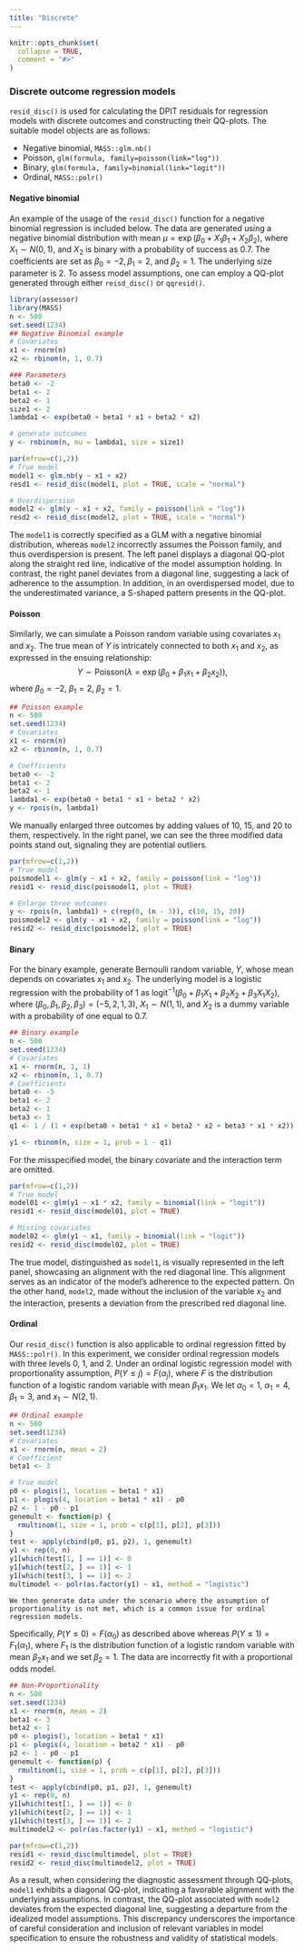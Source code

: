 ```yaml
---
title: "Discrete"
---
```


```r
knitr::opts_chunk$set(
  collapse = TRUE,
  comment = "#>"
)
```


### Discrete outcome regression models {.tabset .tabset-pills}
`resid_disc()` is used for calculating the DPIT residuals for regression models with discrete outcomes and constructing their QQ-plots. The suitable model objects are as follows: 

* Negative binomial, `MASS::glm.nb()` 
* Poisson, `glm(formula, family=poisson(link="log"))` 
* Binary, `glm(formula, family=binomial(link="logit"))` 
* Ordinal, `MASS::polr()`


#### Negative binomial
An example of the usage of the `resid_disc()` function for a negative binomial regression is included below. 
The data are generated using a negative binomial distribution with  mean   $\mu =  \exp\left(\beta_0 +X_1\beta_1+X_2\beta_2\right)$, where $X_1 \sim N(0,1)$, and $X_2$ is binary with a probability of success as 0.7. 
The coefficients  are set as $\beta_0 = -2, \beta_1 = 2$, and  $\beta_2=1$. The underlying size parameter is 2. 
To assess model assumptions, one can employ a QQ-plot generated through either `reisd_disc()` or `qqresid()`.


```r
library(assessor)
library(MASS)
n <- 500
set.seed(1234)
## Negative Binomial example
# Covariates
x1 <- rnorm(n)
x2 <- rbinom(n, 1, 0.7)

### Parameters
beta0 <- -2
beta1 <- 2
beta2 <- 1
size1 <- 2
lambda1 <- exp(beta0 + beta1 * x1 + beta2 * x2)

# generate outcomes
y <- rnbinom(n, mu = lambda1, size = size1)
```


```r
par(mfrow=c(1,2))
# True model
model1 <- glm.nb(y ~ x1 + x2)
resd1 <- resid_disc(model1, plot = TRUE, scale = "normal")

# Overdispersion
model2 <- glm(y ~ x1 + x2, family = poisson(link = "log"))
resd2 <- resid_disc(model2, plot = TRUE, scale = "normal")
```
The `model1` is correctly specified as a GLM with a negative binomial distribution, whereas `model2` incorrectly assumes the Poisson family, and thus overdispersion is present.
The left panel displays a diagonal QQ-plot along the straight red line, indicative of the model assumption holding. 
In contrast, the right panel deviates from a diagonal line, suggesting a lack of adherence to the assumption. 
In addition, in an overdispersed model, due to the underestimated variance, a S-shaped pattern presents in the QQ-plot.


#### Poisson
Similarly, we can simulate a Poisson random variable using covariates $x_1$ and $x_2$.
The true mean of $Y$ is intricately connected to both $x_1$ and $x_2$, as expressed in the ensuing relationship:
$$
Y \sim \text{Poisson}(\lambda = \exp(\beta_0 + \beta_1 x_1 + \beta_2 x_2)),
$$
where $\beta_0=-2,~\beta_1=2,~\beta_2=1$.

```r
## Poisson example
n <- 500
set.seed(1234)
# Covariates
x1 <- rnorm(n)
x2 <- rbinom(n, 1, 0.7)

# Coefficients
beta0 <- -2
beta1 <- 2
beta2 <- 1
lambda1 <- exp(beta0 + beta1 * x1 + beta2 * x2)
y <- rpois(n, lambda1)
```


We manually enlarged three outcomes by adding values of 10, 15, and 20 to them, respectively. In the right panel, we can see the three modified data points stand out, signaling they are potential outliers.


```r
par(mfrow=c(1,2))
# True model
poismodel1 <- glm(y ~ x1 + x2, family = poisson(link = "log"))
resid1 <- resid_disc(poismodel1, plot = TRUE)

# Enlarge three outcomes
y <- rpois(n, lambda1) + c(rep(0, (n - 3)), c(10, 15, 20))
poismodel2 <- glm(y ~ x1 + x2, family = poisson(link = "log"))
resid2 <- resid_disc(poismodel2, plot = TRUE)
```




#### Binary
For the binary example, generate Bernoulli random variable, $Y$, whose mean depends on covariates $x_1$ and $x_2$. 
The underlying model is a logistic regression with the probability of 1 as $\mathrm{logit}^{-1}(\beta_0+\beta_1 X_1+\beta_2 X_2+\beta_3X_1 X_2)$, where $(\beta_0,\beta_1,\beta_2,\beta_3)=(-5,2,1,3)$, $X_1\sim N(1,1)$, and $X_2$ is a dummy variable with a probability of one equal to 0.7. 
```r
## Binary example
n <- 500
set.seed(1234)
# Covariates
x1 <- rnorm(n, 1, 1)
x2 <- rbinom(n, 1, 0.7)
# Coefficients
beta0 <- -5
beta1 <- 2
beta2 <- 1
beta3 <- 3
q1 <- 1 / (1 + exp(beta0 + beta1 * x1 + beta2 * x2 + beta3 * x1 * x2))

y1 <- rbinom(n, size = 1, prob = 1 - q1)
```

For the misspecified model, the binary covariate and the interaction term are omitted.

```r
par(mfrow=c(1,2))
# True model
model01 <- glm(y1 ~ x1 * x2, family = binomial(link = "logit"))
resid1 <- resid_disc(model01, plot = TRUE)

# Missing covariates
model02 <- glm(y1 ~ x1, family = binomial(link = "logit"))
resid2 <- resid_disc(model02, plot = TRUE)
```
The true model, distinguished as `model1`, is visually represented in the left panel, showcasing an alignment with the red diagonal line. This alignment serves as an indicator of the model's adherence to the expected pattern. 
On the other hand, `model2`, made without the inclusion of the variable $x_2$ and the interaction, presents a deviation 
from the prescribed red diagonal line. 


#### Ordinal
Our `resid_disc()` function is also applicable to ordinal regression fitted by `MASS::polr()`. 
	In this experiment, we consider ordinal regression models with three levels 0, 1, and 2. Under an ordinal logistic regression model with proportionality assumption, $P(Y\leq j)=F(\alpha_j),$  where $F$ is the distribution function of a  logistic random variable with mean $\beta_1x_1$. We let $\alpha_0=1$, $\alpha_1=4$, $\beta_1=3$, and $x_1\sim N(2,1)$.


```r
## Ordinal example
n <- 500
set.seed(1234)
# Covariates
x1 <- rnorm(n, mean = 2)
# Coefficient
beta1 <- 3

# True model
p0 <- plogis(1, location = beta1 * x1)
p1 <- plogis(4, location = beta1 * x1) - p0
p2 <- 1 - p0 - p1
genemult <- function(p) {
  rmultinom(1, size = 1, prob = c(p[1], p[2], p[3]))
}
test <- apply(cbind(p0, p1, p2), 1, genemult)
y1 <- rep(0, n)
y1[which(test[1, ] == 1)] <- 0
y1[which(test[2, ] == 1)] <- 1
y1[which(test[3, ] == 1)] <- 2
multimodel <- polr(as.factor(y1) ~ x1, method = "logistic")
```

	We then generate data under the scenario where the assumption of proportionality is not met, which is a common issue for ordinal regression models. 
  Specifically,
		$P(Y\leq 0)=F(\alpha_0)$ as described above whereas $P(Y\leq 1)=F_1(\alpha_1)$, where   $F_1$ is the distribution function of a logistic random variable with mean $\beta_2x_1$ and we set $\beta_2=1$. The data are incorrectly fit with a proportional odds model.

```r
## Non-Proportionality
n <- 500
set.seed(1234)
x1 <- rnorm(n, mean = 2)
beta1 <- 3
beta2 <- 1
p0 <- plogis(1, location = beta1 * x1)
p1 <- plogis(4, location = beta2 * x1) - p0 
p2 <- 1 - p0 - p1
genemult <- function(p) {
  rmultinom(1, size = 1, prob = c(p[1], p[2], p[3]))
}
test <- apply(cbind(p0, p1, p2), 1, genemult)
y1 <- rep(0, n)
y1[which(test[1, ] == 1)] <- 0
y1[which(test[2, ] == 1)] <- 1
y1[which(test[3, ] == 1)] <- 2
multimodel2 <- polr(as.factor(y1) ~ x1, method = "logistic")
```

```r
par(mfrow=c(1,2))
resid1 <- resid_disc(multimodel, plot = TRUE)
resid2 <- resid_disc(multimodel2, plot = TRUE)
```
As a result, when considering the diagnostic assessment through QQ-plots, `model1` exhibits a diagonal QQ-plot, indicating a favorable alignment with the underlying assumptions. In contrast, the QQ-plot associated with `model2` deviates from the expected diagonal line, suggesting a departure from the idealized model assumptions. This discrepancy underscores the importance of careful consideration and inclusion of relevant variables in model specification to ensure the robustness and validity of statistical models.
